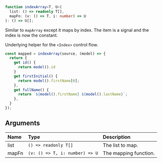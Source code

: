 <Title>indexArray</Title>

```ts
function indexArray<T, U>(
  list: () => readonly T[],
  mapFn: (v: () => T, i: number) => U
): () => U[];
```

Similar to `mapArray` except it maps by index. The item is a signal and the index is now the constant.

Underlying helper for the `<Index>` control flow.

```ts
const mapped = indexArray(source, (model) => {
  return {
    get id() {
      return model().id
    }
    get firstInitial() {
      return model().firstName[0];
    },
    get fullName() {
      return `${model().firstName} ${model().lastName}`;
    },
  }
});
```

## Arguments

| Name | Type | Description |
| :--- | :--- | :--- |
| list | `() => readonly T[]` | The list to map. |
| mapFn | `(v: () => T, i: number) => U` | The mapping function. |